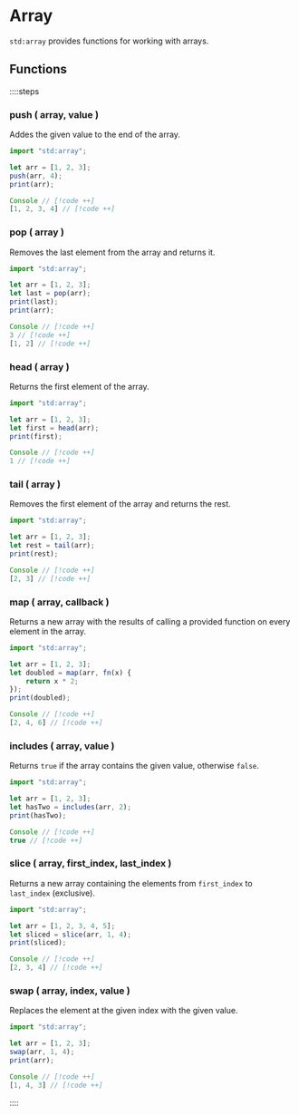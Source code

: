 # Array

`std:array` provides functions for working with arrays.

## Functions

::::steps

### push ( array, value )

Addes the given value to the end of the array.


```ts
import "std:array";

let arr = [1, 2, 3];
push(arr, 4);
print(arr);

Console // [!code ++]
[1, 2, 3, 4] // [!code ++]
```

### pop ( array )

Removes the last element from the array and returns it.

```ts
import "std:array";

let arr = [1, 2, 3];
let last = pop(arr);
print(last);
print(arr);

Console // [!code ++]
3 // [!code ++]
[1, 2] // [!code ++]
```

### head ( array )

Returns the first element of the array.

```ts
import "std:array";

let arr = [1, 2, 3];
let first = head(arr);
print(first);

Console // [!code ++]
1 // [!code ++]
```

### tail ( array )

Removes the first element of the array and returns the rest.

```ts
import "std:array";

let arr = [1, 2, 3];
let rest = tail(arr);
print(rest);

Console // [!code ++]
[2, 3] // [!code ++]
```

### map ( array, callback )

Returns a new array with the results of calling a provided function on every element in the array.

```ts
import "std:array";

let arr = [1, 2, 3];
let doubled = map(arr, fn(x) {
    return x * 2;
});
print(doubled);

Console // [!code ++]
[2, 4, 6] // [!code ++]
```

### includes ( array, value )

Returns `true` if the array contains the given value, otherwise `false`.

```ts
import "std:array";

let arr = [1, 2, 3];
let hasTwo = includes(arr, 2);
print(hasTwo);

Console // [!code ++]
true // [!code ++]
```

### slice ( array, first_index, last_index )

Returns a new array containing the elements from `first_index` to `last_index` (exclusive).

```ts
import "std:array";

let arr = [1, 2, 3, 4, 5];
let sliced = slice(arr, 1, 4);
print(sliced);

Console // [!code ++]
[2, 3, 4] // [!code ++]
```

### swap ( array, index, value )

Replaces the element at the given index with the given value.

```ts
import "std:array";

let arr = [1, 2, 3];
swap(arr, 1, 4);
print(arr);

Console // [!code ++]
[1, 4, 3] // [!code ++]
```
::::